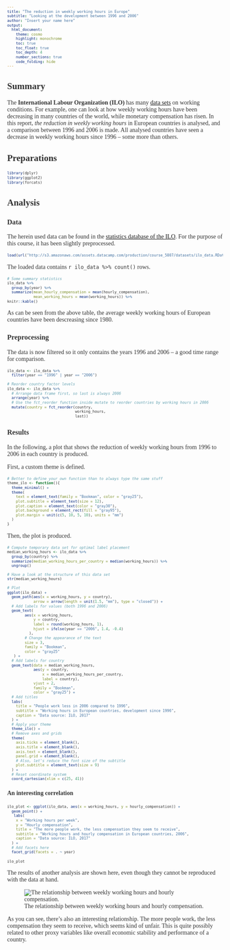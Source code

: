 ---
title: "The reduction in weekly working hours in Europe" 
subtitle: "Looking at the development between 1996 and 2006"
author: "Insert your name here"
output: 
  html_document:
    theme: cosmo
    highlight: monochrome
    toc: true
    toc_float: true
    toc_depth: 4
    number_sections: true
    code_folding: hide
---
<style>
body, h1, h2, h3, h4 {
    font-family: "Bookman", serif;
}

body {
    color: #333333;
}
a, a:hover {
    color: dark blue;
}
pre {
    font-size: 10px;
}
</style>

## Summary 

The **International Labour Organization (ILO)** has many [data sets](http://www.ilo.org/global/statistics-and-databases/lang--en/index.htm) on working conditions. For example, one can look at how weekly working hours have been decreasing in many countries of the world, while monetary compensation has risen. In this report, *the reduction in weekly working hours* in European countries is analysed, and a comparison between 1996 and 2006 is made. All analysed countries have seen a decrease in weekly working hours since 1996 – some more than others.

## Preparations 

```{r loading_packages, message = FALSE}
library(dplyr)
library(ggplot2)
library(forcats)
```

## Analysis

### Data

The herein used data can be found in the [statistics database of the ILO](http://www.ilo.org/ilostat/faces/wcnav_defaultSelection;ILOSTATCOOKIE=ZOm2Lqrr-OIuzxNGn2_08bNe9AmHQ1kUA6FydqyZJeIudFLb2Yz5!1845546174?_afrLoop=32158017365146&_afrWindowMode=0&_afrWindowId=null#!%40%40%3F_afrWindowId%3Dnull%26_afrLoop%3D32158017365146%26_afrWindowMode%3D0%26_adf.ctrl-state%3D4cwaylvi8_4). For the purpose of this course, it has been slightly preprocessed.

```{r loading_data}
load(url("http://s3.amazonaws.com/assets.datacamp.com/production/course_5807/datasets/ilo_data.RData"))
```

The loaded data contains `r ilo_data %>% count()` rows. 

```{r generating_summary_statistics, echo = TRUE}
# Some summary statistics
ilo_data %>%
  group_by(year) %>%
  summarize(mean_hourly_compensation = mean(hourly_compensation),
            mean_working_hours = mean(working_hours)) %>%
knitr::kable()
```

As can be seen from the above table, the average weekly working hours of European countries have been descreasing since 1980.

### Preprocessing

The data is now filtered so it only contains the years 1996 and 2006 – a good time range for comparison. 

```{r}
ilo_data <- ilo_data %>%
  filter(year == "1996" | year == "2006")
  
# Reorder country factor levels
ilo_data <- ilo_data %>%
  # Arrange data frame first, so last is always 2006
  arrange(year) %>%
  # Use the fct_reorder function inside mutate to reorder countries by working hours in 2006
  mutate(country = fct_reorder(country,
                               working_hours,
                               last))
```  

### Results

In the following, a plot that shows the reduction of weekly working hours from 1996 to 2006 in each country is produced.

First, a custom theme is defined.

```{r defining_a_theme, echo = FALSE}
# Better to define your own function than to always type the same stuff
theme_ilo <- function(){
  theme_minimal() +
  theme(
    text = element_text(family = "Bookman", color = "gray25"),
    plot.subtitle = element_text(size = 12),
    plot.caption = element_text(color = "gray30"),
    plot.background = element_rect(fill = "gray95"),
    plot.margin = unit(c(5, 10, 5, 10), units = "mm")
  )
}
```  

Then, the plot is produced. 

```{r fig.height = 8, fig.width = 4.5, fig.align = "center"}
# Compute temporary data set for optimal label placement
median_working_hours <- ilo_data %>%
  group_by(country) %>%
  summarize(median_working_hours_per_country = median(working_hours)) %>%
  ungroup()

# Have a look at the structure of this data set
str(median_working_hours)

# Plot
ggplot(ilo_data) +
  geom_path(aes(x = working_hours, y = country),
            arrow = arrow(length = unit(1.5, "mm"), type = "closed")) +
  # Add labels for values (both 1996 and 2006)
  geom_text(
        aes(x = working_hours,
            y = country,
            label = round(working_hours, 1),
            hjust = ifelse(year == "2006", 1.4, -0.4)
          ),
        # Change the appearance of the text
        size = 3,
        family = "Bookman",
        color = "gray25"
   ) +
  # Add labels for country
  geom_text(data = median_working_hours,
            aes(y = country,
                x = median_working_hours_per_country,
                label = country),
            vjust = 2,
            family = "Bookman",
            color = "gray25") +
  # Add titles
  labs(
    title = "People work less in 2006 compared to 1996",
    subtitle = "Working hours in European countries, development since 1996",
    caption = "Data source: ILO, 2017"
  ) +
  # Apply your theme 
  theme_ilo() +
  # Remove axes and grids
  theme(
    axis.ticks = element_blank(),
    axis.title = element_blank(),
    axis.text = element_blank(),
    panel.grid = element_blank(),
    # Also, let's reduce the font size of the subtitle
    plot.subtitle = element_text(size = 9)
  ) +
  # Reset coordinate system
  coord_cartesian(xlim = c(25, 41))
```

#### An interesting correlation
```{r fig.align = "center",out.width= '65%'}
ilo_plot <- ggplot(ilo_data, aes(x = working_hours, y = hourly_compensation)) +
  geom_point() +
   labs(
    x = "Working hours per week",
    y = "Hourly compensation",
    title = "The more people work, the less compensation they seem to receive",
    subtitle = "Working hours and hourly compensation in European countries, 2006",
    caption = "Data source: ILO, 2017"
  ) +
  # Add facets here
  facet_grid(facets = . ~ year)
 
ilo_plot
```


The results of another analysis are shown here, even though they cannot be reproduced with the data at hand.

![The relationship between weekly working hours and hourly compensation.](http://s3.amazonaws.com/assets.datacamp.com/production/course_5807/datasets/relationship.png)

As you can see, there's also an interesting relationship. The more people work, the less compensation they seem to receive, which seems kind of unfair. This is quite possibly related to other proxy variables like overall economic stability and performance of a country.



